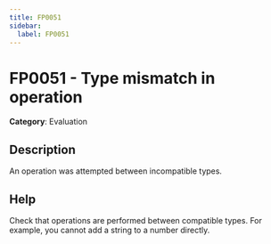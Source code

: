 ```yaml
---
title: FP0051
sidebar:
  label: FP0051
---
```


# FP0051 - Type mismatch in operation

**Category**: Evaluation

## Description

An operation was attempted between incompatible types.

## Help

Check that operations are performed between compatible types. For example, you cannot add a string to a number directly.

